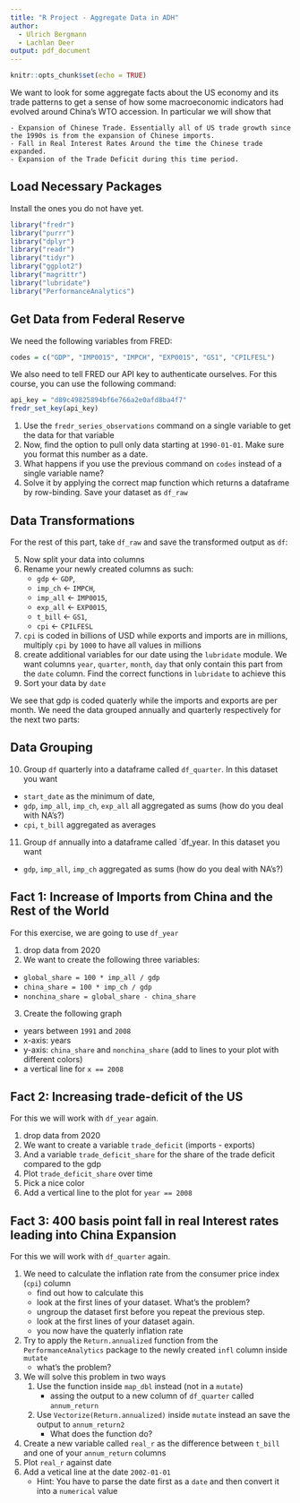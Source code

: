 ```yaml
---
title: "R Project - Aggregate Data in ADH"
author:
  - Ulrich Bergmann
  - Lachlan Deer
output: pdf_document
---
```


```r
knitr::opts_chunk$set(echo = TRUE)
```

We want to look for some aggregate facts about the US economy and its trade patterns to get a sense of how some macroeconomic indicators had evolved around China's WTO accession. In particular we will show that

    - Expansion of Chinese Trade. Essentially all of US trade growth since the 1990s is from the expansion of Chinese imports.
    - Fall in Real Interest Rates Around the time the Chinese trade expanded.
    - Expansion of the Trade Deficit during this time period.

## Load Necessary Packages

Install the ones you do not have yet.

```r
library("fredr")
library("purrr")
library("dplyr")
library("readr")
library("tidyr")
library("ggplot2")
library("magrittr")
library("lubridate")
library("PerformanceAnalytics")
```

## Get Data from Federal Reserve

We need the following variables from FRED:


```r
codes = c("GDP", "IMP0015", "IMPCH", "EXP0015", "GS1", "CPILFESL")
```

We also need to tell FRED our API key to authenticate ourselves. For this course, you can use the following command:

```r
api_key = "d89c49825894bf6e766a2e0afd8ba4f7"
fredr_set_key(api_key)
```

1. Use the `fredr_series_observations` command on a single variable to get the data for that variable
2. Now, find the option to pull only data starting at `1990-01-01`. Make sure you format this number as a date.
3. What happens if you use the previous command on `codes` instead of a single variable name?
4. Solve it by applying the correct map function which returns a dataframe by row-binding. Save your dataset as `df_raw`

## Data Transformations

For the rest of this part, take `df_raw` and save the transformed output as `df`:

5. Now split your data into columns
6. Rename your newly created columns as such:
    - `gdp` <- `GDP`,
    - `imp_ch` <- `IMPCH`,
    - `imp_all` <- `IMP0015`,
    - `exp_all` <- `EXP0015`,
    - `t_bill` <- `GS1`,
    - `cpi` <- `CPILFESL`
7. `cpi` is coded in billions of USD while exports and imports are in millions, multiply `cpi` by `1000` to have all values in millions
8. create additional variables for our date using the `lubridate` module. We want columns `year`, `quarter`, `month`, `day` that only contain this part from the `date` column. Find the correct functions in `lubridate`  to achieve this
9. Sort your data by `date`

We see that gdp is coded quaterly while the imports and exports are per month. We need the data grouped annually and quarterly respectively for the next two parts:

## Data Grouping

10. Group `df` quarterly into a dataframe called `df_quarter`. In this dataset you want
  - `start_date` as the minimum of date,
  - `gdp`, `imp_all`, `imp_ch`, `exp_all` all aggregated as sums (how do you deal with NA's?)
  - `cpi`, `t_bill` aggregated as averages
11. Group `df` annually into a dataframe called `df_year. In this dataset you want
  - `gdp`, `imp_all`, `imp_ch` aggregated as sums (how do you deal with NA's?)
  
## Fact 1: Increase of Imports from China and the Rest of the World

For this exercise, we are going to use `df_year`

1. drop data from 2020
2. We want to create the following three variables:
  - `global_share = 100 * imp_all / gdp`
  - `china_share = 100 * imp_ch / gdp`
  - `nonchina_share = global_share - china_share`
3. Create the following graph
  - years between `1991` and `2008`
  - x-axis: years
  - y-axis: `china_share` and `nonchina_share` (add to lines to your plot with different colors)
  - a vertical line for `x == 2008`
  
## Fact 2: Increasing trade-deficit of the US

For this we will work with `df_year` again.

1. drop data from 2020
2. We want to create a variable `trade_deficit` (imports - exports)
3. And a variable `trade_deficit_share` for the share of the trade deficit compared to the gdp
4. Plot `trade_deficit_share` over time
5. Pick a nice color
6. Add a vertical line to the plot for `year == 2008`

## Fact 3: 400 basis point fall in real Interest rates leading into China Expansion

For this we will work with `df_quarter` again.

1. We need to calculate the inflation rate from the consumer price index (`cpi`) column
    - find out how to calculate this
    - look at the first lines of your dataset. What's the problem?
    - ungroup the dataset first before you repeat the previous step.
    - look at the first lines of your dataset again.
    - you now have the quaterly inflation rate
2. Try to apply the `Return.annualized` function from the `PerformanceAnalytics` package to the newly created `infl` column inside `mutate`
    - what's the problem?
3. We will solve this problem in two ways
    1. Use the function inside `map_dbl` instead (not in a `mutate`)
        - assing the output to a new column of `df_quarter` called `annum_return`
    2. Use `Vectorize(Return.annualized)` inside `mutate` instead an save the output to `annum_return2`
        - What does the function do?
4. Create a new variable called `real_r` as the difference between `t_bill` and one of your `annum_return` columns
5. Plot `real_r` against date
6. Add a vetical line at the date `2002-01-01`
      - Hint: You have to parse the date first as a `date` and then convert it into a `numerical` value
